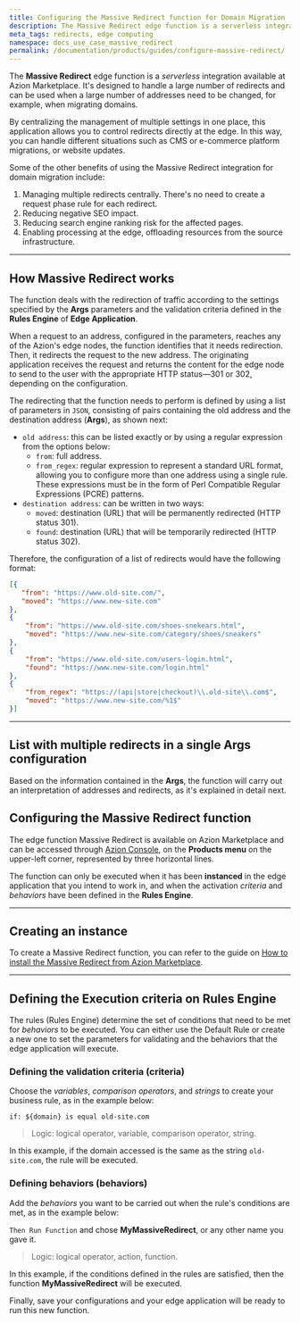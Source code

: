 ```yaml
---
title: Configuring the Massive Redirect function for Domain Migration
description: The Massive Redirect edge function is a serverless integration available at Azion Marketplace. It's designed to handle a large number of redirects and can be used when a large number of addresses need to be changed, for example, when migrating domains.
meta_tags: redirects, edge computing
namespace: docs_use_case_massive_redirect
permalink: /documentation/products/guides/configure-massive-redirect/
---
```


The **Massive Redirect** edge function is a *serverless* integration available at Azion Marketplace. It's designed to handle a large number of redirects and can be used when a large number of addresses need to be changed, for example, when migrating domains.

By centralizing the management of multiple settings in one place, this application allows you to control redirects directly at the edge. In this way, you can handle different situations such as CMS or e-commerce platform migrations, or website updates.

Some of the other benefits of using the Massive Redirect integration for domain migration include:

1. Managing multiple redirects centrally. There's no need to create a request phase rule for each redirect.
2. Reducing negative SEO impact.
3. Reducing search engine ranking risk for the affected pages.
4. Enabling processing at the edge, offloading resources from the source infrastructure.

---

## How Massive Redirect works

The function deals with the redirection of traffic according to the settings specified by the **Args** parameters and the validation criteria defined in the **Rules Engine** of **Edge Application**.

When a request to an address, configured in the parameters, reaches any of the Azion's edge nodes, the function identifies that it needs redirection. Then, it redirects the request to the new address. The originating application receives the request and returns the content for the edge node to send to the user with the appropriate HTTP status—301 or 302, depending on the configuration.

The redirecting that the function needs to perform is defined by using a list of parameters in `JSON`, consisting of pairs containing the old address and the destination address (**Args**), as shown next:

- `old address`: this can be listed exactly or by using a regular expression from the options below:
    - `from`: full address.
    - `from_regex`: regular expression to represent a standard URL format, allowing you to configure more than one address using a single rule. These expressions must be in the form of Perl Compatible Regular Expressions (PCRE) patterns.
- `destination address`: can be written in two ways:
    - `moved`: destination (URL) that will be permanently redirected (HTTP status 301).
    - `found`: destination (URL) that will be temporarily redirected (HTTP status 302).

Therefore, the configuration of a list of redirects would have the following format:

``` json
[{
   "from": "https://www.old-site.com/",
   "moved": "https://www.new-site.com"
},
{
    "from": "https://www.old-site.com/shoes-snekears.html",
    "moved": "https://www.new-site.com/category/shoes/sneakers"
},
{
    "from": "https://www.old-site.com/users-login.html",
    "found": "https://www.new-site.com/login.html"
},
{
    "from_regex": "https://(api|store|checkout)\\.old-site\\.com$",
    "moved": "https://www.new-site.com/%1$"
}]
```

---

## List with multiple redirects in a single Args configuration

Based on the information contained in the **Args**, the function will carry out an interpretation of addresses and redirects, as it's explained in detail next.

## Configuring the Massive Redirect function

The edge function Massive Redirect is available on Azion Marketplace and can be accessed through [Azion Console](https://console.azion.com), on the **Products menu** on the upper-left corner, represented by three horizontal lines.

The function can only be executed when it has been **instanced** in the edge application that you intend to work in, and when the activation *criteria* and *behaviors* have been defined in the **Rules Engine**.

---

## Creating an instance

To create a Massive Redirect function, you can refer to the guide on [How to install the Massive Redirect from Azion Marketplace](/en/documentation/products/guides/content-targeting/).

---

## Defining the Execution criteria on Rules Engine

The rules (Rules Engine) determine the set of conditions that need to be met for *behaviors* to be executed. You can either use the Default Rule or create a new one to set the parameters for validating and the behaviors that the edge application will execute.

### Defining the validation criteria (criteria)

Choose the *variables*, *comparison operators*, and *strings* to create your business rule, as in the example below:

`if: ${domain} is equal old-site.com`

> Logic: logical operator, variable, comparison operator, string.

In this example, if the domain accessed is the same as the string `old-site.com`, the rule will be executed.

### Defining behaviors (behaviors)

Add the *behaviors* you want to be carried out when the rule's conditions are met, as in the example below:

`Then Run Function` and chose **MyMassiveRedirect**, or any other name you gave it.

> Logic: logical operator, action, function.

In this example, if the conditions defined in the rules are satisfied, then the function **MyMassiveRedirect** will be executed.

Finally, save your configurations and your edge application will be ready to run this new function.




